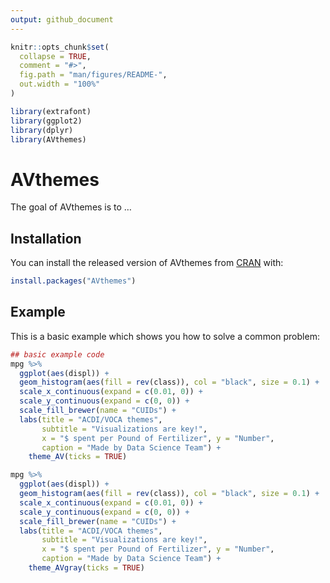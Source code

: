 ```yaml
---
output: github_document
---
```


<!-- README.md is generated from README.Rmd. Please edit that file -->

```r
knitr::opts_chunk$set(
  collapse = TRUE,
  comment = "#>",
  fig.path = "man/figures/README-",
  out.width = "100%"
)
```

```r
library(extrafont)
library(ggplot2)
library(dplyr)
library(AVthemes)

```


# AVthemes

The goal of AVthemes is to ...

## Installation

You can install the released version of AVthemes from [CRAN](https://CRAN.R-project.org) with:

``` r
install.packages("AVthemes")
```

## Example

This is a basic example which shows you how to solve a common problem:

```r
## basic example code
mpg %>% 
  ggplot(aes(displ)) +
  geom_histogram(aes(fill = rev(class)), col = "black", size = 0.1) +
  scale_x_continuous(expand = c(0.01, 0)) +
  scale_y_continuous(expand = c(0, 0)) +
  scale_fill_brewer(name = "CUIDs") +
  labs(title = "ACDI/VOCA themes",
       subtitle = "Visualizations are key!",
       x = "$ spent per Pound of Fertilizer", y = "Number",
       caption = "Made by Data Science Team") +
    theme_AV(ticks = TRUE)
```


```r
mpg %>% 
  ggplot(aes(displ)) +
  geom_histogram(aes(fill = rev(class)), col = "black", size = 0.1) +
  scale_x_continuous(expand = c(0.01, 0)) +
  scale_y_continuous(expand = c(0, 0)) +
  scale_fill_brewer(name = "CUIDs") +
  labs(title = "ACDI/VOCA themes",
       subtitle = "Visualizations are key!",
       x = "$ spent per Pound of Fertilizer", y = "Number",
       caption = "Made by Data Science Team") +
    theme_AVgray(ticks = TRUE)
```

